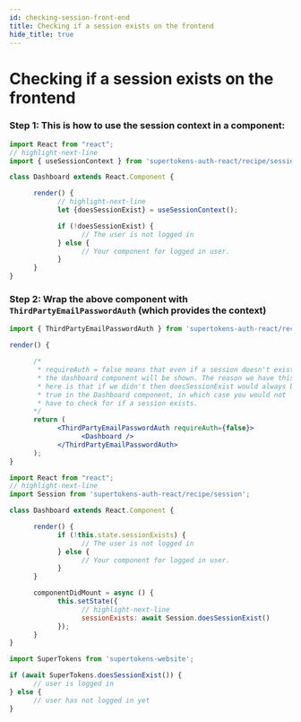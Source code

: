 ```yaml
---
id: checking-session-front-end
title: Checking if a session exists on the frontend
hide_title: true
---
```


# Checking if a session exists on the frontend


<FrontendSDKTabs>
<TabItem value="reactjs">

<FrontendReactContextSubTabs>
<TabItem value="with-react-context">

### Step 1: This is how to use the session context in a component:

```jsx
import React from "react";
// highlight-next-line
import { useSessionContext } from 'supertokens-auth-react/recipe/session';

class Dashboard extends React.Component {

      render() {
            // highlight-next-line
            let {doesSessionExist} = useSessionContext(); 

            if (!doesSessionExist) {
                  // The user is not logged in
            } else {
                  // Your component for logged in user.
            }
      }
}
```

### Step 2: Wrap the above component with `ThirdPartyEmailPasswordAuth` (which provides the context)

```jsx
import { ThirdPartyEmailPasswordAuth } from 'supertokens-auth-react/recipe/thirdpartyemailpassword';

render() {

      /*
       * requireAuth = false means that even if a session doesn't exist,
       * the dashboard component will be shown. The reason we have this set
       * here is that if we didn't then doesSessionExist would always be
       * true in the Dashboard component, in which case you would not 
       * have to check for if a session exists.
      */
      return (
            <ThirdPartyEmailPasswordAuth requireAuth={false}>
                  <Dashboard />
            </ThirdPartyEmailPasswordAuth>
      );
}
```

</TabItem>

<TabItem value="without-react-context">

```jsx
import React from "react";
// highlight-next-line
import Session from 'supertokens-auth-react/recipe/session'; 

class Dashboard extends React.Component {

      render() {
            if (!this.state.sessionExists) {
                  // The user is not logged in
            } else {
                  // Your component for logged in user.
            }
      }

      componentDidMount = async () {
            this.setState({
                  // highlight-next-line
                  sessionExists: await Session.doesSessionExist() 
            });
      }
}
```

</TabItem>
</FrontendReactContextSubTabs>
</TabItem>

<TabItem value="vanillajs">

```jsx
import SuperTokens from 'supertokens-website';

if (await SuperTokens.doesSessionExist()) {
      // user is logged in
} else {
      // user has not logged in yet
}
```
</TabItem>
</FrontendSDKTabs>
